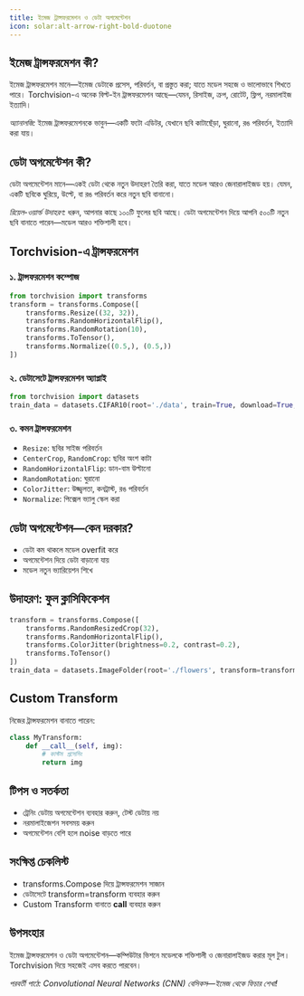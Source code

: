 ```yaml
---
title: ইমেজ ট্রান্সফরমেশন ও ডেটা অগমেন্টেশন
icon: solar:alt-arrow-right-bold-duotone
---
```


## ইমেজ ট্রান্সফরমেশন কী?

ইমেজ ট্রান্সফরমেশন মানে—ইমেজ ডেটাকে প্রসেস, পরিবর্তন, বা প্রস্তুত করা; যাতে মডেল সহজে ও ভালোভাবে শিখতে পারে। Torchvision-এ অনেক বিল্ট-ইন ট্রান্সফরমেশন আছে—যেমন, রিসাইজ, ক্রপ, রোটেট, ফ্লিপ, নরমালাইজ ইত্যাদি।

_অ্যানালজি:_ ইমেজ ট্রান্সফরমেশনকে ভাবুন—একটি ফটো এডিটর, যেখানে ছবি কাটাছেঁড়া, ঘুরানো, রঙ পরিবর্তন, ইত্যাদি করা যায়।

## ডেটা অগমেন্টেশন কী?

ডেটা অগমেন্টেশন মানে—একই ডেটা থেকে নতুন উদাহরণ তৈরি করা, যাতে মডেল আরও জেনারালাইজড হয়। যেমন, একটি ছবিকে ঘুরিয়ে, উল্টে, বা রঙ পরিবর্তন করে নতুন ছবি বানানো।

_রিয়েল-ওয়ার্ল্ড উদাহরণ:_ ধরুন, আপনার কাছে ১০০টি ফুলের ছবি আছে। ডেটা অগমেন্টেশন দিয়ে আপনি ৫০০টি নতুন ছবি বানাতে পারেন—মডেল আরও শক্তিশালী হবে।

## Torchvision-এ ট্রান্সফরমেশন

### ১. ট্রান্সফরমেশন কম্পোজ
```python
from torchvision import transforms
transform = transforms.Compose([
    transforms.Resize((32, 32)),
    transforms.RandomHorizontalFlip(),
    transforms.RandomRotation(10),
    transforms.ToTensor(),
    transforms.Normalize((0.5,), (0.5,))
])
```

### ২. ডেটাসেটে ট্রান্সফরমেশন অ্যাপ্লাই
```python
from torchvision import datasets
train_data = datasets.CIFAR10(root='./data', train=True, download=True, transform=transform)
```

### ৩. কমন ট্রান্সফরমেশন
- `Resize`: ছবির সাইজ পরিবর্তন
- `CenterCrop`, `RandomCrop`: ছবির অংশ কাটা
- `RandomHorizontalFlip`: ডান-বাম উল্টানো
- `RandomRotation`: ঘুরানো
- `ColorJitter`: উজ্জ্বলতা, কনট্রাস্ট, রঙ পরিবর্তন
- `Normalize`: পিক্সেল ভ্যালু স্কেল করা

## ডেটা অগমেন্টেশন—কেন দরকার?
- ডেটা কম থাকলে মডেল overfit করে
- অগমেন্টেশন দিয়ে ডেটা বাড়ানো যায়
- মডেল নতুন ভ্যারিয়েশন শিখে

## উদাহরণ: ফুল ক্লাসিফিকেশন

```python
transform = transforms.Compose([
    transforms.RandomResizedCrop(32),
    transforms.RandomHorizontalFlip(),
    transforms.ColorJitter(brightness=0.2, contrast=0.2),
    transforms.ToTensor()
])
train_data = datasets.ImageFolder(root='./flowers', transform=transform)
```

## Custom Transform

নিজের ট্রান্সফরমেশন বানাতে পারেন:
```python
class MyTransform:
    def __call__(self, img):
        # কাস্টম প্রসেসিং
        return img
```

## টিপস ও সতর্কতা
- ট্রেনিং ডেটায় অগমেন্টেশন ব্যবহার করুন, টেস্ট ডেটায় নয়
- নরমালাইজেশন সবসময় করুন
- অগমেন্টেশন বেশি হলে noise বাড়তে পারে

## সংক্ষিপ্ত চেকলিস্ট
- transforms.Compose দিয়ে ট্রান্সফরমেশন সাজান
- ডেটাসেটে transform=transform ব্যবহার করুন
- Custom Transform বানাতে __call__ ব্যবহার করুন

## উপসংহার

ইমেজ ট্রান্সফরমেশন ও ডেটা অগমেন্টেশন—কম্পিউটার ভিশনে মডেলকে শক্তিশালী ও জেনারালাইজড করার মূল টুল। Torchvision দিয়ে সহজেই এসব করতে পারবেন।

_পরবর্তী পাঠে: Convolutional Neural Networks (CNN) বেসিকস—ইমেজ থেকে ফিচার শেখা!_
